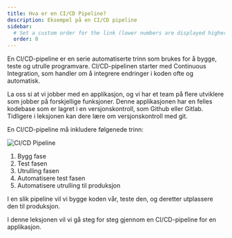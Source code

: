 ```yaml
---
title: Hva er en CI/CD Pipeline?
description: Eksempel på en CI/CD pipeline
sidebar:
  # Set a custom order for the link (lower numbers are displayed higher up)
  order: 0
---
```



En CI/CD-pipeline er en serie automatiserte trinn som brukes for å bygge, teste og utrulle programvare.
CI/CD-pipelinen starter med Continuous Integration, som handler om å integrere endringer i koden ofte og automatisk.

La oss si at vi jobber med en applikasjon, og vi har et team på flere utviklere som jobber på forskjellige funksjoner.
Denne applikasjonen har en felles kodebase som er lagret i en versjonskontroll, som Github eller Gitlab.
Tidligere i leksjonen kan dere lære om versjonskontroll med git.

En CI/CD-pipeline må inkludere følgenede trinn:

![CI/CD Pipeline](../../../assets/images/Pipeline-main.png)

1. Bygg fase
2. Test fasen
3. Utrulling fasen
4. Automatisere test fasen
5. Automatisere utrulling til produksjon

I en slik pipeline vil vi bygge koden vår, teste den, og deretter utplassere den til produksjon.

I denne leksjonen vil vi gå steg for steg gjennom en CI/CD-pipeline for en applikasjon.

<LikeThisPage />
